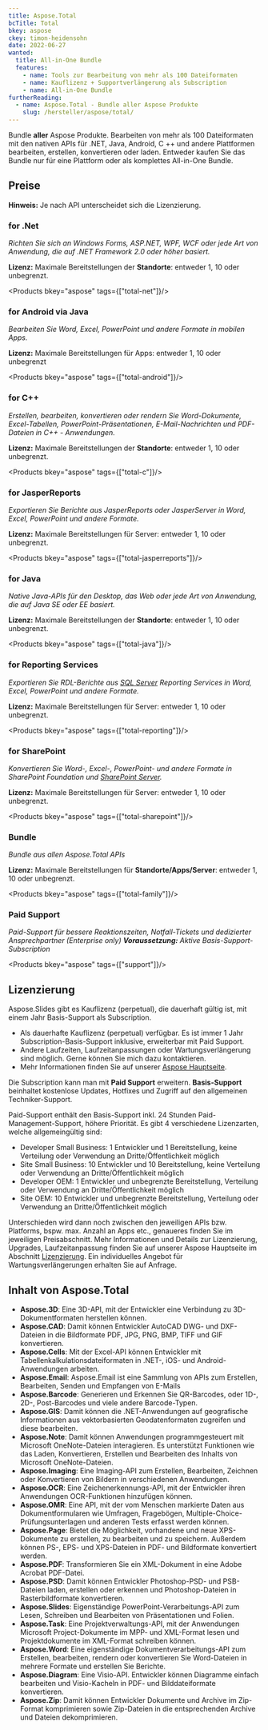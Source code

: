```yaml
---
title: Aspose.Total
bcTitle: Total
bkey: aspose
ckey: timon-heidensohn
date: 2022-06-27
wanted:
  title: All-in-One Bundle
  features:
    - name: Tools zur Bearbeitung von mehr als 100 Dateiformaten
    - name: Kauflizenz + Supportverlängerung als Subscription
    - name: All-in-One Bundle
furtherReading:
  - name: Aspose.Total - Bundle aller Aspose Produkte
    slug: /hersteller/aspose/total/
---
```




<Intro>

Bundle **aller** Aspose Produkte. Bearbeiten von mehr als 100 Dateiformaten mit den nativen APIs für .NET, Java, Android, C ++ und andere Plattformen bearbeiten, erstellen, konvertieren oder laden. Entweder kaufen Sie das Bundle nur für eine Plattform oder als komplettes All-in-One Bundle.

</Intro>

<TOC />




## Preise



<Info>

 **Hinweis:** Je nach API unterscheidet sich die Lizenzierung.


</Info>



### for .Net

_Richten Sie sich an Windows Forms, ASP.NET, WPF, WCF oder jede Art von Anwendung, die auf .NET Framework 2.0 oder höher basiert._

**Lizenz:** Maximale Bereitstellungen der **Standorte**: entweder 1, 10 oder unbegrenzt.

<Products bkey="aspose" tags={["total-net"]}/>


### for Android via Java

_Bearbeiten Sie Word, Excel, PowerPoint und andere Formate in mobilen Apps._

**Lizenz:** Maximale Bereitstellungen für Apps: entweder 1, 10 oder unbegrenzt

<Products bkey="aspose" tags={["total-android"]}/>


### for C++

_Erstellen, bearbeiten, konvertieren oder rendern Sie Word-Dokumente, Excel-Tabellen, PowerPoint-Präsentationen, E-Mail-Nachrichten und PDF-Dateien in C++ - Anwendungen._

**Lizenz:** Maximale Bereitstellungen der **Standorte**: entweder 1, 10 oder unbegrenzt.

<Products bkey="aspose" tags={["total-c"]}/>


### for JasperReports

_Exportieren Sie Berichte aus JasperReports oder JasperServer in Word, Excel, PowerPoint und andere Formate._

**Lizenz:** Maximale Bereitstellungen für Server: entweder 1, 10 oder unbegrenzt.

<Products bkey="aspose" tags={["total-jasperreports"]}/>


### for Java

_Native Java-APIs für den Desktop, das Web oder jede Art von Anwendung, die auf Java SE oder EE basiert._

**Lizenz:** Maximale Bereitstellungen der **Standorte**: entweder 1, 10 oder unbegrenzt.

<Products bkey="aspose" tags={["total-java"]}/>


### for Reporting Services

_Exportieren Sie RDL-Berichte aus [SQL Server](/hersteller/microsoft/sql-server/) Reporting Services in Word, Excel, PowerPoint und andere Formate._

**Lizenz:** Maximale Bereitstellungen für Server: entweder 1, 10 oder unbegrenzt.

<Products bkey="aspose" tags={["total-reporting"]}/>

### for SharePoint

_Konvertieren Sie Word-, Excel-, PowerPoint- und andere Formate in SharePoint Foundation und [SharePoint Server](/hersteller/microsoft/sharepoint/)._

**Lizenz:** Maximale Bereitstellungen für Server: entweder 1, 10 oder unbegrenzt.

<Products bkey="aspose" tags={["total-sharepoint"]}/>

### Bundle

_Bundle aus allen Aspose.Total APIs_

**Lizenz:** Maximale Bereitstellungen für **Standorte/Apps/Server**: entweder 1, 10 oder unbegrenzt.

<Products bkey="aspose" tags={["total-family"]}/>


### Paid Support

_Paid-Support für bessere Reaktionszeiten, Notfall-Tickets und dedizierter Ansprechpartner (Enterprise only) **Voraussetzung:** Aktive Basis-Support-Subscription_

<Products bkey="aspose" tags={["support"]}/>


## Lizenzierung

<ArrowList>

Aspose.Slides gibt es Kauflizenz (perpetual), die dauerhaft gültig ist, mit einem Jahr Basis-Support als Subscription.

- Als dauerhafte Kauflizenz (perpetual) verfügbar. Es ist immer 1 Jahr Subscription-Basis-Support inklusive, erweiterbar mit Paid Support.
- Andere Laufzeiten, Laufzeitanpassungen oder Wartungsverlängerung sind möglich. Gerne können Sie mich dazu kontaktieren.
- Mehr Informationen finden Sie auf unserer [Aspose Hauptseite](/hersteller/aspose/#lizenzierung).

Die Subscription kann man mit **Paid Support** erweitern.
**Basis-Support** beinhaltet kostenlose Updates, Hotfixes und Zugriff auf den allgemeinen Techniker-Support.

Paid-Support enthält den Basis-Support inkl. 24 Stunden Paid-Management-Support, höhere Priorität. Es gibt 4 verschiedene Lizenzarten, welche allgemeingültig sind:

- Developer Small Business: 1 Entwickler und 1 Bereitstellung, keine Verteilung oder Verwendung an Dritte/Öffentlichkeit möglich
- Site Small Business: 10 Entwickler und 10 Bereitstellung, keine Verteilung oder Verwendung an Dritte/Öffentlichkeit möglich
- Developer OEM: 1 Entwickler und unbegrenzte Bereitstellung, Verteilung oder Verwendung an Dritte/Öffentlichkeit möglich
- Site OEM: 10 Entwickler und unbegrenzte Bereitstellung, Verteilung oder Verwendung an Dritte/Öffentlichkeit möglich

Unterschieden wird dann noch zwischen den jeweiligen APIs bzw. Platforms, bspw. max. Anzahl an Apps etc., genaueres finden Sie im jeweiligen Preisabschnitt. Mehr Informationen und Details zur Lizenzierung, Upgrades, Laufzeitanpassung finden Sie auf unserer Aspose Hauptseite im Abschnitt [Lizenzierung](/hersteller/aspose/#lizenzierung). Ein individuelles Angebot für Wartungsverlängerungen erhalten Sie auf Anfrage.

</ArrowList>


## Inhalt von Aspose.Total


- **Aspose.3D**: Eine 3D-API, mit der Entwickler eine Verbindung zu 3D-Dokumentformaten herstellen können.
- **Aspose.CAD**: Damit können Entwickler AutoCAD DWG- und DXF-Dateien in die Bildformate PDF, JPG, PNG, BMP, TIFF und GIF konvertieren.
- **Aspose.Cells**: Mit der Excel-API können Entwickler mit Tabellenkalkulationsdateiformaten in .NET-, iOS- und Android-Anwendungen arbeiten.
- **Aspose.Email**: Aspose.Email ist eine Sammlung von APIs zum Erstellen, Bearbeiten, Senden und Empfangen von E-Mails
- **Aspose.Barcode**: Generieren und Erkennen Sie QR-Barcodes, oder 1D-, 2D-, Post-Barcodes und viele andere Barcode-Typen.
- **Aspose.GIS**: Damit können die .NET-Anwendungen auf geografische Informationen aus vektorbasierten Geodatenformaten zugreifen und diese bearbeiten.
- **Aspose.Note**: Damit können Anwendungen programmgesteuert mit Microsoft OneNote-Dateien interagieren. Es unterstützt Funktionen wie das Laden, Konvertieren, Erstellen und Bearbeiten des Inhalts von Microsoft OneNote-Dateien.
- **Aspose.Imaging**: Eine Imaging-API zum Erstellen, Bearbeiten, Zeichnen oder Konvertieren von Bildern in verschiedenen Anwendungen.
- **Aspose.OCR**: Eine Zeichenerkennungs-API, mit der Entwickler ihren Anwendungen OCR-Funktionen hinzufügen können.
- **Aspose.OMR**: Eine API, mit der vom Menschen markierte Daten aus Dokumentformularen wie Umfragen, Fragebögen, Multiple-Choice-Prüfungsunterlagen und anderen Tests erfasst werden können.
- **Aspose.Page**: Bietet die Möglichkeit, vorhandene und neue XPS-Dokumente zu erstellen, zu bearbeiten und zu speichern. Außerdem können PS-, EPS- und XPS-Dateien in PDF- und Bildformate konvertiert werden.
- **Aspose.PDF**: Transformieren Sie ein XML-Dokument in eine Adobe Acrobat PDF-Datei.
- **Aspose.PSD**: Damit können Entwickler Photoshop-PSD- und PSB-Dateien laden, erstellen oder erkennen und Photoshop-Dateien in Rasterbildformate konvertieren.
- **Aspose.Slides**: Eigenständige PowerPoint-Verarbeitungs-API zum Lesen, Schreiben und Bearbeiten von Präsentationen und Folien.
- **Aspose.Task**: Eine Projektverwaltungs-API, mit der Anwendungen Microsoft Project-Dokumente im MPP- und XML-Format lesen und Projektdokumente im XML-Format schreiben können.
- **Aspose.Word**: Eine eigenständige Dokumentverarbeitungs-API zum Erstellen, bearbeiten, rendern oder konvertieren Sie Word-Dateien in mehrere Formate und erstellen Sie Berichte.
- **Aspose.Diagram**: Eine Visio-API. Entwickler können Diagramme einfach bearbeiten und Visio-Kacheln in PDF- und Bilddateiformate konvertieren.
- **Aspose.Zip**: Damit können Entwickler Dokumente und Archive im Zip-Format komprimieren sowie Zip-Dateien in die entsprechenden Archive und Dateien dekomprimieren.

